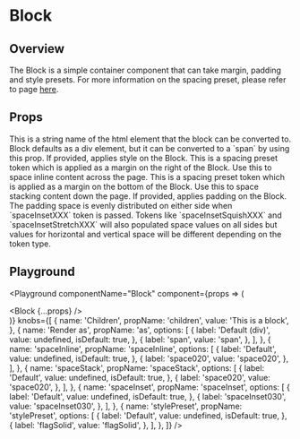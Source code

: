 

# Block

## Overview

The Block is a simple container component that can take margin, padding and style presets.
For more information on the spacing preset, please refer to page [here](/theming/foundations/spacing).

## Props

<LegacyBlock marginTop="sizing040">
  <Prop name="as" type="string" default="div">
    This is a string name of the html element that the block can be converted
    to. Block defaults as a div element, but it can be converted to a `span` by
    using this prop.
  </Prop>
  <Prop name="stylePreset" type="MQ<string>">
    If provided, applies style on the Block.
  </Prop>
  <Prop name="spaceInline" type="MQ<string>">
    This is a spacing preset token which is applied as a margin on the right of
    the Block. Use this to space inline content across the page.
  </Prop>
  <Prop name="spaceStack" type="MQ<string>">
    This is a spacing preset token which is applied as a margin on the bottom of
    the Block. Use this to space stacking content down the page.
  </Prop>
  <Prop name="spaceInset" type="MQ<string>">
    If provided, applies padding on the Block. 
    The padding space is evenly distributed on either side when `spaceInsetXXX` token is passed.
    Tokens like `spaceInsetSquishXXX` and `spaceInsetStretchXXX` will also populated space values on all sides
    but values for horizontal and vertical space will be different depending on the token type.
  </Prop>
</LegacyBlock>

## Playground

<Playground
  componentName="Block"
  component={props => (
    <div>
      <LegacyBlock
        height="sizing060"
        width="sizing120"
        backgroundColor="blue080"
      />
      <Block {...props} />
      <LegacyBlock
        height="sizing060"
        width="sizing120"
        backgroundColor="blue080"
      />
    </div>
  )}
  knobs={[
    {
      name: 'Children',
      propName: 'children',
      value: 'This is a block',
    },
    {
      name: 'Render as',
      propName: 'as',
      options: [
        {
          label: 'Default (div)',
          value: undefined,
          isDefault: true,
        },
        {
          label: 'span',
          value: 'span',
        },
      ],
    },
    {
      name: 'spaceInline',
      propName: 'spaceInline',
      options: [
        {
          label: 'Default',
          value: undefined,
          isDefault: true,
        },
        {
          label: 'space020',
          value: 'space020',
        },
      ],
    },
    {
      name: 'spaceStack',
      propName: 'spaceStack',
      options: [
        {
          label: 'Default',
          value: undefined,
          isDefault: true,
        },
        {
          label: 'space020',
          value: 'space020',
        },
      ],
    },
    {
      name: 'spaceInset',
      propName: 'spaceInset',
      options: [
        {
          label: 'Default',
          value: undefined,
          isDefault: true,
        },
        {
          label: 'spaceInset030',
          value: 'spaceInset030',
        },
      ],
    },
    {
      name: 'stylePreset',
      propName: 'stylePreset',
      options: [
        {
          label: 'Default',
          value: undefined,
          isDefault: true,
        },
        {
          label: 'flagSolid',
          value: 'flagSolid',
        },
      ],
    },
  ]}
/>
